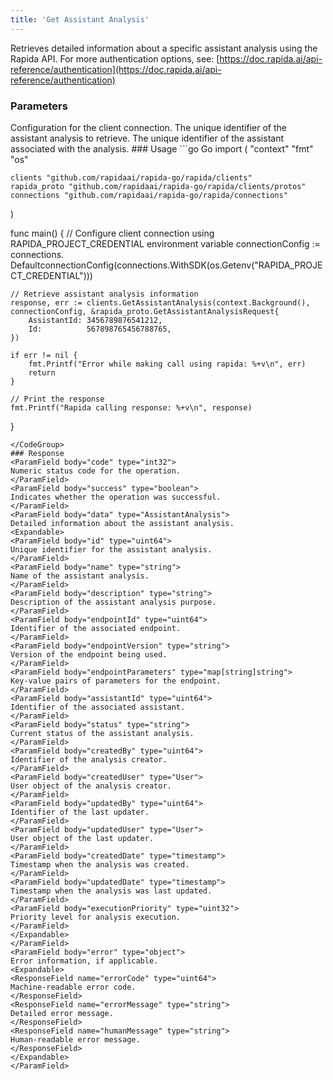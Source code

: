 ```yaml
---
title: 'Get Assistant Analysis'
---
```

Retrieves detailed information about a specific assistant analysis using the Rapida API.
<Info>
For more authentication options, see: [https://doc.rapida.ai/api-reference/authentication](https://doc.rapida.ai/api-reference/authentication)
</Info>
### Parameters
<ParamField body="connectionConfig" type="ConnectionConfig" required>
Configuration for the client connection.
</ParamField>
<ParamField body="request" type="GetAssistantAnalysisRequest" required>
<Expandable>
<ParamField body="id" type="uint64" required>
The unique identifier of the assistant analysis to retrieve.
</ParamField>
<ParamField body="assistantId" type="uint64" required>
The unique identifier of the assistant associated with the analysis.
</ParamField>
</Expandable>
</ParamField>
###  Usage
<CodeGroup>
```go Go
import (
	"context"
	"fmt"
	"os"

	clients "github.com/rapidaai/rapida-go/rapida/clients"
	rapida_proto "github.com/rapidaai/rapida-go/rapida/clients/protos"
	connections "github.com/rapidaai/rapida-go/rapida/connections"
)

func main() {
	// Configure client connection using RAPIDA_PROJECT_CREDENTIAL environment variable
	connectionConfig := connections.
		DefaultconnectionConfig(connections.WithSDK(os.Getenv("RAPIDA_PROJECT_CREDENTIAL")))

	// Retrieve assistant analysis information
	response, err := clients.GetAssistantAnalysis(context.Background(), connectionConfig, &rapida_proto.GetAssistantAnalysisRequest{
		AssistantId: 3456789876541212,
		Id:          567898765456788765,
	})

	if err != nil {
		fmt.Printf("Error while making call using rapida: %+v\n", err)
		return
	}

	// Print the response
	fmt.Printf("Rapida calling response: %+v\n", response)
}
```
</CodeGroup>
### Response
<ParamField body="code" type="int32">
Numeric status code for the operation.
</ParamField>
<ParamField body="success" type="boolean">
Indicates whether the operation was successful.
</ParamField>
<ParamField body="data" type="AssistantAnalysis">
Detailed information about the assistant analysis.
<Expandable>
<ParamField body="id" type="uint64">
Unique identifier for the assistant analysis.
</ParamField>
<ParamField body="name" type="string">
Name of the assistant analysis.
</ParamField>
<ParamField body="description" type="string">
Description of the assistant analysis purpose.
</ParamField>
<ParamField body="endpointId" type="uint64">
Identifier of the associated endpoint.
</ParamField>
<ParamField body="endpointVersion" type="string">
Version of the endpoint being used.
</ParamField>
<ParamField body="endpointParameters" type="map[string]string">
Key-value pairs of parameters for the endpoint.
</ParamField>
<ParamField body="assistantId" type="uint64">
Identifier of the associated assistant.
</ParamField>
<ParamField body="status" type="string">
Current status of the assistant analysis.
</ParamField>
<ParamField body="createdBy" type="uint64">
Identifier of the analysis creator.
</ParamField>
<ParamField body="createdUser" type="User">
User object of the analysis creator.
</ParamField>
<ParamField body="updatedBy" type="uint64">
Identifier of the last updater.
</ParamField>
<ParamField body="updatedUser" type="User">
User object of the last updater.
</ParamField>
<ParamField body="createdDate" type="timestamp">
Timestamp when the analysis was created.
</ParamField>
<ParamField body="updatedDate" type="timestamp">
Timestamp when the analysis was last updated.
</ParamField>
<ParamField body="executionPriority" type="uint32">
Priority level for analysis execution.
</ParamField>
</Expandable>
</ParamField>
<ParamField body="error" type="object">
Error information, if applicable.
<Expandable>
<ResponseField name="errorCode" type="uint64">
Machine-readable error code.
</ResponseField>
<ResponseField name="errorMessage" type="string">
Detailed error message.
</ResponseField>
<ResponseField name="humanMessage" type="string">
Human-readable error message.
</ResponseField>
</Expandable>
</ParamField>